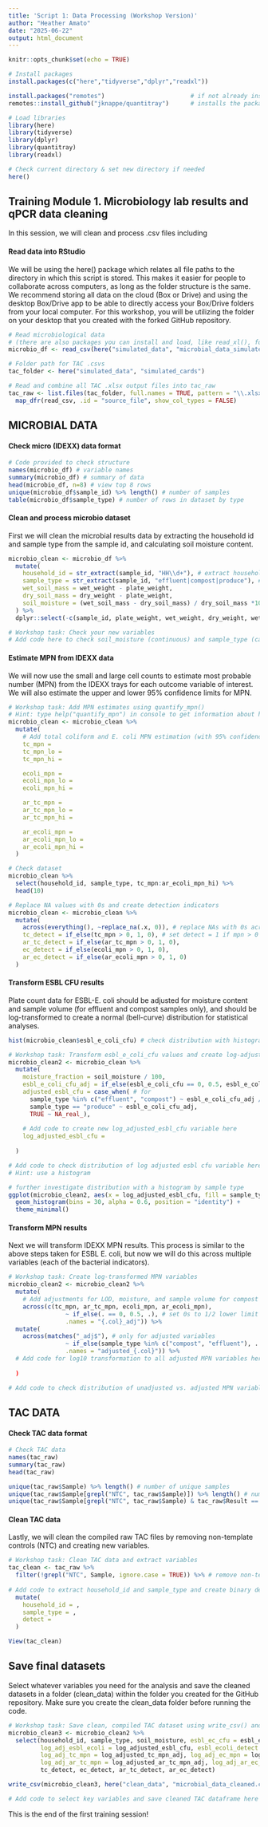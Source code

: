 ```yaml
---
title: 'Script 1: Data Processing (Workshop Version)'
author: "Heather Amato"
date: "2025-06-22"
output: html_document
---
```


```r
knitr::opts_chunk$set(echo = TRUE)

# Install packages
install.packages(c("here","tidyverse","dplyr","readxl"))

install.packages("remotes")                        # if not already installed
remotes::install_github("jknappe/quantitray")      # installs the package directly from GitHub

# Load libraries
library(here)
library(tidyverse)
library(dplyr)
library(quantitray)
library(readxl)

# Check current directory & set new directory if needed
here()
```

## Training Module 1. Microbiology lab results and qPCR data cleaning
In this session, we will clean and process .csv files including 

#### Read data into RStudio
We will be using the here() package which relates all file paths to the directory in which this script is stored. This makes it easier for people to collaborate across computers, as long as the folder structure is the same. We recommend storing all data on the cloud (Box or Drive) and using the desktop Box/Drive app to be able to directly access your Box/Drive folders from your local computer. For this workshop, you will be utilizing the folder on your desktop that you created with the forked GitHub repository.   
```r

# Read microbiological data
# (there are also packages you can install and load, like read_xl(), for reading .xlsx files)
microbio_df <- read_csv(here("simulated_data", "microbial_data_simulated.csv"))

# Folder path for TAC .csvs
tac_folder <- here("simulated_data", "simulated_cards")

# Read and combine all TAC .xlsx output files into tac_raw
tac_raw <- list.files(tac_folder, full.names = TRUE, pattern = "\\.xlsx$") %>%
  map_dfr(read_csv, .id = "source_file", show_col_types = FALSE)
```

## MICROBIAL DATA
#### Check micro (IDEXX) data format
```r
# Code provided to check structure
names(microbio_df) # variable names
summary(microbio_df) # summary of data
head(microbio_df, n=8) # view top 8 rows
unique(microbio_df$sample_id) %>% length() # number of samples
table(microbio_df$sample_type) # number of rows in dataset by type
```

#### Clean and process microbio dataset
First we will clean the microbial results data by extracting the household id and sample type from the sample id, and calculating soil moisture content.  
```r
microbio_clean <- microbio_df %>%
  mutate(
    household_id = str_extract(sample_id, "HH\\d+"), # extract household id from sample_id
    sample_type = str_extract(sample_id, "effluent|compost|produce"), # extract sample type from sample_id
    wet_soil_mass = wet_weight - plate_weight,
    dry_soil_mass = dry_weight - plate_weight,
    soil_moisture = (wet_soil_mass - dry_soil_mass) / dry_soil_mass *100 # estimate soil moisture content as percent
  ) %>%
  dplyr::select(-c(sample_id, plate_weight, wet_weight, dry_weight, wet_soil_mass, dry_soil_mass))

# Workshop task: Check your new variables
# Add code here to check soil_moisture (continuous) and sample_type (categorical)

```

#### Estimate MPN from IDEXX data
We will now use the small and large cell counts to estimate most probable number (MPN) from the IDEXX trays for each outcome variable of interest. We will also estimate the upper and lower 95% confidence limits for MPN.   
```r
# Workshop task: Add MPN estimates using quantify_mpn()
# Hint: type help("quantify_mpn") in console to get information about how to use the command
microbio_clean <- microbio_clean %>%
  mutate(
    # Add total coliform and E. coli MPN estimation (with 95% confidence limits) code here
    tc_mpn = 
    tc_mpn_lo = 
    tc_mpn_hi = 

    ecoli_mpn = 
    ecoli_mpn_lo = 
    ecoli_mpn_hi = 

    ar_tc_mpn = 
    ar_tc_mpn_lo = 
    ar_tc_mpn_hi = 

    ar_ecoli_mpn = 
    ar_ecoli_mpn_lo = 
    ar_ecoli_mpn_hi = 
  )
```

```r
# Check dataset
microbio_clean %>% 
  select(household_id, sample_type, tc_mpn:ar_ecoli_mpn_hi) %>% 
  head(10)
```

```r
# Replace NA values with 0s and create detection indicators
microbio_clean <- microbio_clean %>% 
  mutate(
    across(everything(), ~replace_na(.x, 0)), # replace NAs with 0s across all variables in dataframe
    tc_detect = if_else(tc_mpn > 0, 1, 0), # set detect = 1 if mpn > 0
    ar_tc_detect = if_else(ar_tc_mpn > 0, 1, 0),
    ec_detect = if_else(ecoli_mpn > 0, 1, 0),
    ar_ec_detect = if_else(ar_ecoli_mpn > 0, 1, 0)
  )
```

#### Transform ESBL CFU results
Plate count data for ESBL-E. coli should be adjusted for moisture content and sample volume (for effluent and compost samples only), and should be log-transformed to create a normal (bell-curve) distribution for statistical analyses.  
```r
hist(microbio_clean$esbl_e_coli_cfu) # check distribution with histogram
```

```r
# Workshop task: Transform esbl_e_coli_cfu values and create log-adjusted version
microbio_clean2 <- microbio_clean %>%
  mutate(
    moisture_fraction = soil_moisture / 100,
    esbl_e_coli_cfu_adj = if_else(esbl_e_coli_cfu == 0, 0.5, esbl_e_coli_cfu), # set 0s to 1/2 lower limit of detection (1 CFU)
    adjusted_esbl_cfu = case_when( # for 
      sample_type %in% c("effluent", "compost") ~ esbl_e_coli_cfu_adj / (1 - moisture_fraction) / 2,
      sample_type == "produce" ~ esbl_e_coli_cfu_adj,
      TRUE ~ NA_real_),
    
    # Add code to create new log_adjusted_esbl_cfu variable here 
    log_adjusted_esbl_cfu = 
      
  )

# Add code to check distribution of log adjusted esbl cfu variable here 
# Hint: use a histogram

```

``` r
# further investigate distribution with a histogram by sample type
ggplot(microbio_clean2, aes(x = log_adjusted_esbl_cfu, fill = sample_type)) +
  geom_histogram(bins = 30, alpha = 0.6, position = "identity") +
  theme_minimal()
```

#### Transform MPN results
Next we will transform IDEXX MPN results. This process is similar to the above steps taken for ESBL E. coli, but now we will do this across multiple variables (each of the bacterial indicators).   
```r
# Workshop task: Create log-transformed MPN variables
microbio_clean2 <- microbio_clean2 %>%
  mutate(
    # Add adjustments for LOD, moisture, and sample volume for compost and effluent samples
    across(c(tc_mpn, ar_tc_mpn, ecoli_mpn, ar_ecoli_mpn),
                ~ if_else(. == 0, 0.5, .), # set 0s to 1/2 lower limit of detection (1 MPN) 
                .names = "{.col}_adj")) %>%
  mutate(
    across(matches("_adj$"), # only for adjusted variables 
                ~ if_else(sample_type %in% c("compost", "effluent"), . / (1 - moisture_fraction) / 2, . / 2),
                .names = "adjusted_{.col}")) %>%
  # Add code for log10 transformation to all adjusted MPN variables here
  
  )

# Add code to check distribution of unadjusted vs. adjusted MPN variables using a histogram here

```

## TAC DATA
#### Check TAC data format
```r
# Check TAC data
names(tac_raw)
summary(tac_raw)
head(tac_raw)

unique(tac_raw$Sample) %>% length() # number of unique samples
unique(tac_raw$Sample[grepl("NTC", tac_raw$Sample)]) %>% length() # number of non-template controls
unique(tac_raw$Sample[grepl("NTC", tac_raw$Sample) & tac_raw$Result == "Positive"]) %>% length() # N failed NTCs
```

#### Clean TAC data
Lastly, we will clean the compiled raw TAC files by removing non-template controls (NTC) and creating new variables.  
```r
# Workshop task: Clean TAC data and extract variables
tac_clean <- tac_raw %>%
  filter(!grepl("NTC", Sample, ignore.case = TRUE)) %>% # remove non-template controls
  
# Add code to extract household_id and sample_type and create binary detect variable here
  mutate(
    household_id = ,
    sample_type = ,
    detect = 
  )

View(tac_clean)
```

## Save final datasets
Select whatever variables you need for the analysis and save the cleaned datasets in a folder (clean_data) within the folder you created for the GitHub repository. Make sure you create the clean_data folder before running the code.  
```r
# Workshop task: Save clean, compiled TAC dataset using write_csv() and here()
microbio_clean3 <- microbio_clean2 %>%
  select(household_id, sample_type, soil_moisture, esbl_ec_cfu = esbl_e_coli_cfu,
         log_adj_esbl_ecoli = log_adjusted_esbl_cfu, esbl_ecoli_detect = esbl_e_coli_present,
         log_adj_tc_mpn = log_adjusted_tc_mpn_adj, log_adj_ec_mpn = log_adjusted_ecoli_mpn_adj,
         log_adj_ar_tc_mpn = log_adjusted_ar_tc_mpn_adj, log_adj_ar_ec_mpn = log_adjusted_ar_ecoli_mpn_adj,
         tc_detect, ec_detect, ar_tc_detect, ar_ec_detect)

write_csv(microbio_clean3, here("clean_data", "microbial_data_cleaned.csv")) # clean_data is folder in current directory

# Add code to select key variables and save cleaned TAC dataframe here

```

This is the end of the first training session!